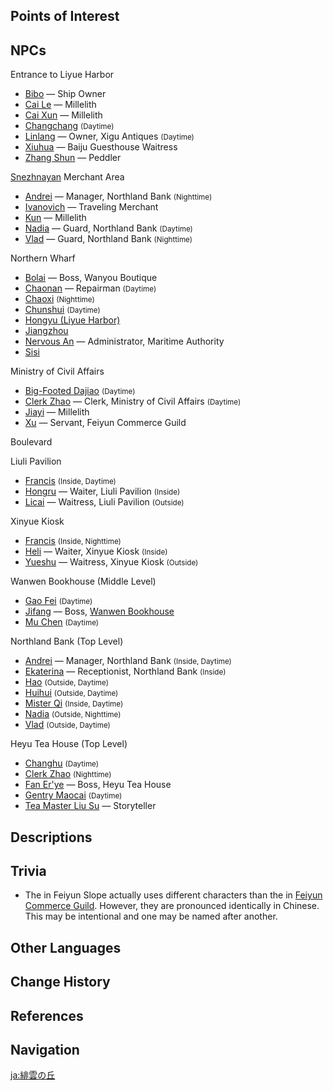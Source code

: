 {{Location Infobox
|image        = Feiyun Slope.png
|type         = Point of Interest
|region       = Liyue
|area         = Sea of Clouds
|subarea      = Liyue Harbor
}}
{{Location Intro|{{Lang|'''Feiyun Slope'''|zh=绯云坡|zh_rm=Fēiyún-pō}}|description=<p>{{If Self|Feiyun Slope|It|Feiyun Slope}} is Liyue Harbor's prosperous merchant district, and is the entrance to the city when coming from the main road to the north. It is centrally located between the two other districts of the Harbor: [[Chihu Rock]] to the southeast and [[Yujing Terrace]] to the west.</p>}}

==Points of Interest==
{{Locations by Category Table|type=Points of Interest}}

==NPCs==
;Entrance to Liyue Harbor
* [[Bibo]] &mdash; Ship Owner
* [[Cai Le]] &mdash; Millelith
* [[Cai Xun]] &mdash; Millelith
* [[Changchang]] <small>(Daytime)</small>
* [[Linlang]] &mdash; Owner, Xigu Antiques <small>(Daytime)</small>
* [[Xiuhua]] &mdash; Baiju Guesthouse Waitress
* [[Zhang Shun]] &mdash; Peddler

;[[Snezhnaya]]n Merchant Area
* [[Andrei]] &mdash; Manager, Northland Bank <small>(Nighttime)</small>
* [[Ivanovich]] &mdash; Traveling Merchant
* [[Kun]] &mdash; Millelith
* [[Nadia]] &mdash; Guard, Northland Bank <small>(Daytime)</small>
* [[Vlad]] &mdash; Guard, Northland Bank <small>(Nighttime)</small>

;Northern Wharf
* [[Bolai]] &mdash; Boss, Wanyou Boutique
* [[Chaonan]] &mdash; Repairman <small>(Daytime)</small>
* [[Chaoxi]] <small>(Nighttime)</small>
* [[Chunshui]] <small>(Daytime)</small>
* [[Hongyu (Liyue Harbor)]]
* [[Jiangzhou]]
* [[Nervous An]] &mdash; Administrator, Maritime Authority
* [[Sisi]]

;Ministry of Civil Affairs
* [[Big-Footed Dajiao]] <small>(Daytime)</small>
* [[Clerk Zhao]] &mdash; Clerk, Ministry of Civil Affairs <small>(Daytime)</small>
* [[Jiayi]] &mdash; Millelith
* [[Xu]] &mdash; Servant, Feiyun Commerce Guild

;Boulevard
{{Column|2|
* [[Changshun]] &mdash; Merchant
* [[Ferrylady]] &mdash; Undertaker, [[Wangsheng Funeral Parlor]] <small>(Nighttime)</small>
* [[Ixkotii]] &mdash; Merchant (appears after completion of {{Quest|Incandescent Ode of Resurrection}})
* [[Linlang]] &mdash; Owner, Xigu Antiques <small>(Nighttime)</small>
* [[Tiantian]] &mdash; Recruiter, Adventurers' Guild
* [[Qiming]] &mdash; Fortuneteller <small>(Nighttime)</small>
* [[Xingxi]] &mdash; Owner, [[Mingxing Jewelry]]
* [[Yicheng]] &mdash; Millelith
* [[Yi Xian]] <small>(Daytime) (Top Level)</small>
* [[Yi Zhu]] <small>(Daytime) (Top Level)</small>
* [[Yi Zhu]] <small>(Nighttime)</small>
}}

;Liuli Pavilion
* [[Francis]] <small>(Inside, Daytime)</small>
* [[Hongru]] &mdash; Waiter, Liuli Pavilion <small>(Inside)</small>
* [[Licai]] &mdash; Waitress, Liuli Pavilion <small>(Outside)</small>

;Xinyue Kiosk
* [[Francis]] <small>(Inside, Nighttime)</small>
* [[Heli]] &mdash; Waiter, Xinyue Kiosk <small>(Inside)</small>
* [[Yueshu]] &mdash; Waitress, Xinyue Kiosk <small>(Outside)</small>

;Wanwen Bookhouse (Middle Level)
* [[Gao Fei]] <small>(Daytime)</small>
* [[Jifang]] &mdash; Boss, [[Wanwen Bookhouse]]
* [[Mu Chen]] <small>(Daytime)</small>

;Northland Bank (Top Level)
* [[Andrei]] &mdash; Manager, Northland Bank <small>(Inside, Daytime)</small>
* [[Ekaterina]] &mdash; Receptionist, Northland Bank <small>(Inside)</small>
* [[Hao (Liyue Harbor)|Hao]] <small>(Outside, Daytime)</small>
* [[Huihui]] <small>(Outside, Daytime)</small>
* [[Mister Qi]] <small>(Inside, Daytime)</small>
* [[Nadia]] <small>(Outside, Nighttime)</small>
* [[Vlad]] <small>(Outside, Daytime)</small>

;Heyu Tea House (Top Level)
* [[Changhu]] <small>(Daytime)</small>
* [[Clerk Zhao]] <small>(Nighttime)</small>
* [[Fan Er'ye]] &mdash; Boss, Heyu Tea House
* [[Gentry Maocai]] <small>(Daytime)</small>
* [[Tea Master Liu Su]] &mdash; Storyteller

==Descriptions==
{{Description/Viewpoint|Feiyun Slope}}

==Trivia==
* The {{Lang|"Feiyun"|zh=绯云|zh_rm=Fēiyún|zh_tl=Scarlet Clouds}} in Feiyun Slope actually uses different characters than the {{Lang|"Feiyun"|zh=飞云|zh_rm=Fēiyún|zh_tl=Flying Clouds}} in [[Feiyun Commerce Guild]]. However, they are pronounced identically in Chinese. This may be intentional and one may be named after another.

==Other Languages==
{{Other Languages
|en      = Feiyun Slope
|zhs     = 绯云坡
|zhs_rm  = Fēiyún-pō
|zht     = 緋雲坡
|zht_rm  = Fēiyún-pō
|zh_tl   = Scarlet-Cloud Slope
|ja      = 緋雲の丘
|ja_rm   = Hiun no Oka<ref>{{Ref/Quest|An Organization Known as Wangsheng|note=Japanese Voice-Over}}</ref>
|ja_tl   = Scarlet-Cloud Hill{{Sino|ja|part=1}}
|ko      = {{tt|비운|緋雲}} 언덕
|ko_tl   = Silk-Cloud Hill{{Sino|ko|part=1}}
|es      = Pendiente Feiyun
|es_tl   = Feiyun Slope
|fr      = Pente Feiyun
|fr_tl   = Feiyun Slope
|ru      = Торговая площадь Фэйюнь
|ru_tl   = Feiyun Trade Square
|th      = Feiyun Slope
|vi      = Dốc {{tt|Phi Vân|緋雲}}
|vi_tl   = Scarlet-Cloud Slope{{Sino|vi|part=1}}
|de      = Feiyun-Hang
|de_tl   = Feiyun Slope
|id      = Feiyun Slope
|pt      = Encosta Feiyun
|pt_tl   = Feiyun Slope
|tr      = Feiyun Yamacı
|tr_tl   = Feiyun Slope
|it      = Pendio di Feiyun
|it_tl   = 
}}

==Change History==
{{Change History|1.0}}

==References==
{{Reflist}}

==Navigation==
{{PoI Navbox|Liyue}}

[[ja:緋雲の丘]]